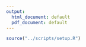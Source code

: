 ```yaml
---
output:
  html_document: default
  pdf_document: default
---
```


```r
source("../scripts/setup.R")
```

